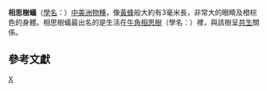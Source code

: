 {{unreferenced|time=2015-01-14T09:08:25+00:00}}
{{Speciesbox
| taxon = Pseudomyrmex ferruginea
| name = 相思樹蟻
| image = Pseudomyrmex ferrugineus casent0005785 profile 1.jpg
| image_caption = 相思樹蟻
}}
'''相思樹蟻'''（[[學名|學名]]：{{lang|la|''Pseudomyrmex ferruginea''}}）[[中美洲|中美洲]][[物種|物種]]，像[[黃蜂|黃蜂]]般大約有3毫米長，非常大的眼睛及橙棕色的身體。相思樹蟻最出名的是生活在[[牛角相思樹|牛角相思樹]]（學名：{{lang|la|''Acacia cornigera''}}）裡，與該樹呈[[共生|共生]]關係。

== 參考文獻 ==
{{reflist}}
{{Taxonbar}}
[[Category:蟻科|X]]